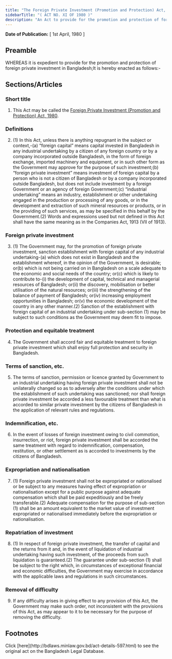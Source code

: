 ```yaml
---
title: "The Foreign Private Investment (Promotion and Protection) Act, 1980"
sidebarTitle: "( ACT NO. XI OF 1980 )"
description: "An Act to provide for the promotion and protection of foreign private investment in Bangladesh."
---
```


**Date of Publication:** [ 1st April, 1980 ]

## Preamble

WHEREAS it is expedient to provide for the promotion and protection of foreign private investment in Bangladesh;It is hereby enacted as follows:-

## Sections/Articles

### Short title

1. This Act may be called the [Foreign Private Investment (Promotion and Protection) Act, 1980](/act-597.html "Foreign Private Investment (Promotion and Protection) Act, 1980").

### Definitions

2. (1) In this Act, unless there is anything repugnant in the subject or context,-(a) “foreign capital” means capital invested in Bangladesh in any industrial undertaking by a citizen of any foreign country or by a company incorporated outside Bangladesh, in the form of foreign exchange, imported machinery and equipment, or in such other form as the Government may approve for the purpose of such investment;(b) “foreign private investment” means investment of foreign capital by a person who is not a citizen of Bangladesh or by a company incorporated outside Bangladesh, but does not include investment by a foreign Government or an agency of foreign Government;(c) “industrial undertaking” means an industry, establishment or other undertaking engaged in the production or processing of any goods, or in the development and extraction of such mineral resources or products, or in the providing of such services, as may be specified in this behalf by the Government.(2) Words and expressions used but not defined in this Act shall have the same meaning as in the Companies Act, 1913 (VII of 1913).

### Foreign private investment

3. (1) The Government may, for the promotion of foreign private investment, sanction establishment with foreign capital of any industrial undertaking-(a) which does not exist in Bangladesh and the establishment whereof, in the opinion of the Government, is desirable; or(b) which is not being carried on in Bangladesh on a scale adequate to the economic and social needs of the country; or(c) which is likely to contribute to-(i) the development of capital, technical and managerial resources of Bangladesh; or(ii) the discovery, mobilisation or better utilisation of the natural resources; or(iii) the strengthening of the balance of payment of Bangladesh; or(iv) increasing employment opportunities in Bangladesh; or(v) the economic development of the country in any other manner.(2) Sanction of the establishment with foreign capital of an industrial undertaking under sub-section (1) may be subject to such conditions as the Government may deem fit to impose.

### Protection and equitable treatment

4. The Government shall accord fair and equitable treatment to foreign private investment which shall enjoy full protection and security in Bangladesh.

### Terms of sanction, etc.

5. The terms of sanction, permission or licence granted by Government to an industrial undertaking having foreign private investment shall not be unilaterally changed so as to adversely alter the conditions under which the establishment of such undertaking was sanctioned; nor shall foreign private investment be accorded a less favourable treatment than what is accorded to similar private investment by the citizens of Bangladesh in the application of relevant rules and regulations.

### Indemnification, etc.

6. In the event of losses of foreign investment owing to civil commotion, insurrection, or riot, foreign private investment shall be accorded the same treatment with regard to indemnification, compensation, restitution, or other settlement as is accorded to investments by the citizens of Bangladesh.

### Expropriation and nationalisation

7. (1) Foreign private investment shall not be expropriated or nationalised or be subject to any measures having effect of expropriation or nationalisation except for a public purpose against adequate compensation which shall be paid expeditiously and be freely transferable.(2) Adequate compensation for the purpose of sub-section (1) shall be an amount equivalent to the market value of investment expropriated or nationalised immediately before the expropriation or nationalisation.

### Repatriation of investment

8. (1) In respect of foreign private investment, the transfer of capital and the returns from it and, in the event of liquidation of industrial undertaking having such investment, of the proceeds from such liquidation is guaranteed.(2) The guarantee under sub-section (1) shall be subject to the right which, in circumstances of exceptional financial and economic difficulties, the Government may exercise in accordance with the applicable laws and regulations in such circumstances.

### Removal of difficulty

9. If any difficulty arises in giving effect to any provision of this Act, the Government may make such order, not inconsistent with the provisions of this Act, as may appear to it to be necessary for the purpose of removing the difficulty.

## Footnotes

<Note>
  Click [here](http://bdlaws.minlaw.gov.bd/act-details-597.html) to see the original act on the Bangladesh Legal Database.
</Note>
